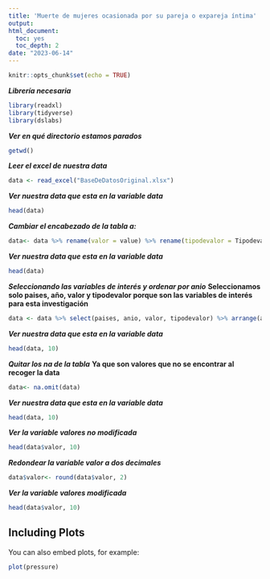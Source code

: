 ```yaml
---
title: 'Muerte de mujeres ocasionada por su pareja o expareja íntima'
output: 
html_document: 
  toc: yes
  toc_depth: 2
date: "2023-06-14"
---
```


```r
knitr::opts_chunk$set(echo = TRUE)
```


***Librería necesaria***
```r
library(readxl)
library(tidyverse)
library(dslabs)
```

***Ver en qué directorio estamos parados***
```r
getwd()
```

***Leer el excel de nuestra data***
```r
data <- read_excel("BaseDeDatosOriginal.xlsx")
```

***Ver nuestra data que esta en la variable data***
```r
head(data)
```

***Cambiar el encabezado de la tabla a:***
```r
data<- data %>% rename(valor = value) %>% rename(tipodevalor = Tipodevalor) %>% rename(paises = País__ESTANDAR) %>% rename(anio = Años__ESTANDAR)

```

***Ver nuestra data que esta en la variable data***
```r
head(data)
```


***Seleccionando las variables de interés y ordenar por anio***
**Seleccionamos solo paises, año, valor y tipodevalor porque son las variables de interés para esta investigación**
```r
data <- data %>% select(paises, anio, valor, tipodevalor) %>% arrange(anio)
```

***Ver nuestra data que esta en la variable data***
```r
head(data, 10)
```

***Quitar los na de la tabla***
**Ya que son valores que no se encontrar al recoger la data**
```r
data<- na.omit(data)
```

***Ver nuestra data que esta en la variable data***
```r
head(data, 10)
```

***Ver la variable valores no modificada***
```r
head(data$valor, 10)
```

***Redondear la variable valor a dos decimales***
```r
data$valor<- round(data$valor, 2)
```

***Ver la variable valores modificada***
```r
head(data$valor, 10)
```
## Including Plots

You can also embed plots, for example:

```r
plot(pressure)
```

